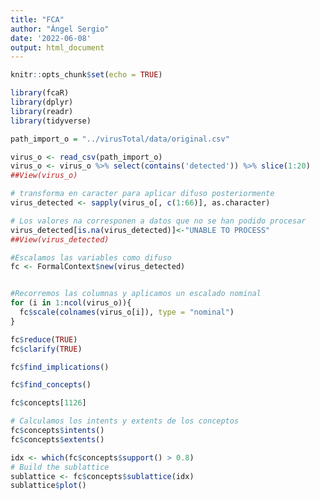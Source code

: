 ```yaml
---
title: "FCA"
author: "Ángel Sergio"
date: '2022-06-08'
output: html_document
---
```


```r
knitr::opts_chunk$set(echo = TRUE)
```


```r
library(fcaR)
library(dplyr)
library(readr)
library(tidyverse)
```

```r
path_import_o = "../virusTotal/data/original.csv"
```


```r
virus_o <- read_csv(path_import_o)
virus_o <- virus_o %>% select(contains('detected')) %>% slice(1:20)
##View(virus_o)
```

```r


# transforma en caracter para aplicar difuso posteriormente
virus_detected <- sapply(virus_o[, c(1:66)], as.character)

# Los valores na corresponen a datos que no se han podido procesar
virus_detected[is.na(virus_detected)]<-"UNABLE TO PROCESS"
##View(virus_detected)

```

```r
#Escalamos las variables como difuso
fc <- FormalContext$new(virus_detected)


#Recorremos las columnas y aplicamos un escalado nominal
for (i in 1:ncol(virus_o)){
  fc$scale(colnames(virus_o[i]), type = "nominal")
}

```


```r
fc$reduce(TRUE)
fc$clarify(TRUE)
```


```r
fc$find_implications()
```


```r
fc$find_concepts()
```


```r
fc$concepts[1126]
```




```r
# Calculamos los intents y extents de los conceptos
fc$concepts$intents()
fc$concepts$extents()
```


```r
idx <- which(fc$concepts$support() > 0.8)
# Build the sublattice
sublattice <- fc$concepts$sublattice(idx)
sublattice$plot()
```







